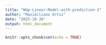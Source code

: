 ```yaml
---
title: "WUp-Linear-Model-with-prediction-2"
author: "Maximiliano Ortiz"
date: "2025-10-30"
output: html_document
---
```


```r
knitr::opts_chunk$set(echo = TRUE)
```

